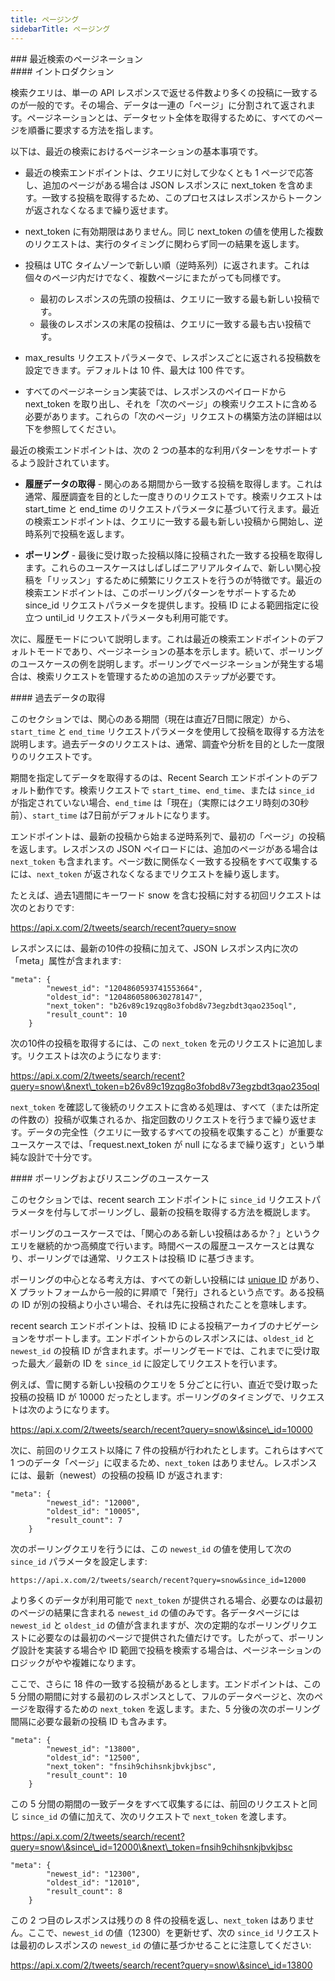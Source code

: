 ```yaml
---
title: ページング
sidebarTitle: ページング
---
```


<div id="recent-search-pagination">
  ### 最近検索のページネーション
</div>

<div id="introduction">
  #### イントロダクション
</div>

検索クエリは、単一の API レスポンスで返せる件数より多くの投稿に一致するのが一般的です。その場合、データは一連の「ページ」に分割されて返されます。ページネーションとは、データセット全体を取得するために、すべてのページを順番に要求する方法を指します。

以下は、最近の検索におけるページネーションの基本事項です。

- 最近の検索エンドポイントは、クエリに対して少なくとも 1 ページで応答し、追加のページがある場合は JSON レスポンスに next\_token を含めます。一致する投稿を取得するため、このプロセスはレスポンスからトークンが返されなくなるまで繰り返せます。

- next\_token に有効期限はありません。同じ next\_token の値を使用した複数のリクエストは、実行のタイミングに関わらず同一の結果を返します。

- 投稿は UTC タイムゾーンで新しい順（逆時系列）に返されます。これは個々のページ内だけでなく、複数ページにまたがっても同様です。
  - 最初のレスポンスの先頭の投稿は、クエリに一致する最も新しい投稿です。
  - 最後のレスポンスの末尾の投稿は、クエリに一致する最も古い投稿です。

- max\_results リクエストパラメータで、レスポンスごとに返される投稿数を設定できます。デフォルトは 10 件、最大は 100 件です。

- すべてのページネーション実装では、レスポンスのペイロードから next\_token を取り出し、それを「次のページ」の検索リクエストに含める必要があります。これらの「次のページ」リクエストの構築方法の詳細は以下を参照してください。
   

最近の検索エンドポイントは、次の 2 つの基本的な利用パターンをサポートするよう設計されています。

- **履歴データの取得** - 関心のある期間から一致する投稿を取得します。これは通常、履歴調査を目的とした一度きりのリクエストです。検索リクエストは start\_time と end\_time のリクエストパラメータに基づいて行えます。最近の検索エンドポイントは、クエリに一致する最も新しい投稿から開始し、逆時系列で投稿を返します。

- **ポーリング** - 最後に受け取った投稿以降に投稿された一致する投稿を取得します。これらのユースケースはしばしばニアリアルタイムで、新しい関心投稿を「リッスン」するために頻繁にリクエストを行うのが特徴です。最近の検索エンドポイントは、このポーリングパターンをサポートするため since\_id リクエストパラメータを提供します。投稿 ID による範囲指定に役立つ until\_id リクエストパラメータも利用可能です。
   

次に、履歴モードについて説明します。これは最近の検索エンドポイントのデフォルトモードであり、ページネーションの基本を示します。続いて、ポーリングのユースケースの例を説明します。ポーリングでページネーションが発生する場合は、検索リクエストを管理するための追加のステップが必要です。
 

<div id="retrieving-historical-data">
  #### 過去データの取得
</div>

このセクションでは、関心のある期間（現在は直近7日間に限定）から、`start_time` と `end_time` リクエストパラメータを使用して投稿を取得する方法を説明します。過去データのリクエストは、通常、調査や分析を目的とした一度限りのリクエストです。 

期間を指定してデータを取得するのは、Recent Search エンドポイントのデフォルト動作です。検索リクエストで `start_time`、`end_time`、または `since_id` が指定されていない場合、`end_time` は「現在」（実際にはクエリ時刻の30秒前）、`start_time` は7日前がデフォルトになります。

エンドポイントは、最新の投稿から始まる逆時系列で、最初の「ページ」の投稿を返します。レスポンスの JSON ペイロードには、追加のページがある場合は `next_token` も含まれます。ページ数に関係なく一致する投稿をすべて収集するには、`next_token` が返されなくなるまでリクエストを繰り返します。 

たとえば、過去1週間にキーワード snow を含む投稿に対する初回リクエストは次のとおりです:

https://api.x.com/2/tweets/search/recent?query=snow

レスポンスには、最新の10件の投稿に加えて、JSON レスポンス内に次の「meta」属性が含まれます:

```
"meta": {
        "newest_id": "1204860593741553664",
        "oldest_id": "1204860580630278147",
        "next_token": "b26v89c19zqg8o3fobd8v73egzbdt3qao235oql",
        "result_count": 10
    }
```

次の10件の投稿を取得するには、この `next_token` を元のリクエストに追加します。リクエストは次のようになります:

https://api.x.com/2/tweets/search/recent?query=snow\&next\_token=b26v89c19zqg8o3fobd8v73egzbdt3qao235oql

`next_token` を確認して後続のリクエストに含める処理は、すべて（または所定の件数の）投稿が収集されるか、指定回数のリクエストを行うまで繰り返せます。データの完全性（クエリに一致するすべての投稿を収集すること）が重要なユースケースでは、「request.next\_token が null になるまで繰り返す」という単純な設計で十分です。 
 

<div id="polling-and-listening-use-cases">
  #### ポーリングおよびリスニングのユースケース
</div>

このセクションでは、recent search エンドポイントに `since_id` リクエストパラメータを付与してポーリングし、最新の投稿を取得する方法を概説します。 

ポーリングのユースケースでは、「関心のある新しい投稿はあるか？」というクエリを継続的かつ高頻度で行います。時間ベースの履歴ユースケースとは異なり、ポーリングでは通常、リクエストは投稿 ID に基づきます。

ポーリングの中心となる考え方は、すべての新しい投稿には [unique ID](/ja/resources/fundamentals/x-ids) があり、X プラットフォームから一般的に昇順で「発行」されるという点です。ある投稿の ID が別の投稿より小さい場合、それは先に投稿されたことを意味します。

recent search エンドポイントは、投稿 ID による投稿アーカイブのナビゲーションをサポートします。エンドポイントからのレスポンスには、`oldest_id` と `newest_id` の投稿 ID が含まれます。ポーリングモードでは、これまでに受け取った最大／最新の ID を `since_id` に設定してリクエストを行います。 

例えば、雪に関する新しい投稿のクエリを 5 分ごとに行い、直近で受け取った投稿の投稿 ID が 10000 だったとします。ポーリングのタイミングで、リクエストは次のようになります。

https://api.x.com/2/tweets/search/recent?query=snow\&since\_id=10000

次に、前回のリクエスト以降に 7 件の投稿が行われたとします。これらはすべて 1 つのデータ「ページ」に収まるため、`next_token` はありません。レスポンスには、最新（newest）の投稿の投稿 ID が返されます:

```
"meta": {
        "newest_id": "12000",
        "oldest_id": "10005",
        "result_count": 7
    }
```

次のポーリングクエリを行うには、この `newest_id` の値を使用して次の `since_id` パラメータを設定します:

`https://api.x.com/2/tweets/search/recent?query=snow&since_id=12000`

より多くのデータが利用可能で `next_token` が提供される場合、必要なのは最初のページの結果に含まれる `newest_id` の値のみです。各データページには `newest_id` と `oldest_id` の値が含まれますが、次の定期的なポーリングリクエストに必要なのは最初のページで提供された値だけです。したがって、ポーリング設計を実装する場合や ID 範囲で投稿を検索する場合は、ページネーションのロジックがやや複雑になります。 

ここで、さらに 18 件の一致する投稿があるとします。エンドポイントは、この 5 分間の期間に対する最初のレスポンスとして、フルのデータページと、次のページを取得するための `next_token` を返します。また、5 分後の次のポーリング間隔に必要な最新の投稿 ID も含みます。  

```
"meta": {
        "newest_id": "13800",
        "oldest_id": "12500",
        "next_token": "fnsih9chihsnkjbvkjbsc",
        "result_count": 10
    }
```

この 5 分間の期間の一致データをすべて収集するには、前回のリクエストと同じ `since_id` の値に加えて、次のリクエストで `next_token` を渡します。

https://api.x.com/2/tweets/search/recent?query=snow\&since\_id=12000\&next\_token=fnsih9chihsnkjbvkjbsc

```
"meta": {
        "newest_id": "12300",
        "oldest_id": "12010",
        "result_count": 8
    }
```

この 2 つ目のレスポンスは残りの 8 件の投稿を返し、`next_token` はありません。ここで、`newest_id` の値（12300）を更新せず、次の `since_id` リクエストは最初のレスポンスの `newest_id` の値に基づかせることに注意してください:

https://api.x.com/2/tweets/search/recent?query=snow\&since\_id=13800